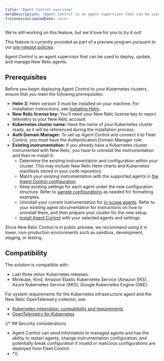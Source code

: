 ```yaml
---
title: "Agent Control overview"
metaDescription: "Agent Control is an agent supervisor that can be used to deploy, update, and manage New Relic agents."
freshnessValidatedDate: never
---
```

<Callout title="preview">
  We're still working on this feature, but we'd love for you to try it out!

  This feature is currently provided as part of a preview program pursuant to our [pre-release policies](/docs/licenses/license-information/referenced-policies/new-relic-pre-release-policy).
</Callout>

Agent Control is an agent supervisor that can be used to deploy, update, and manage New Relic agents. 

## Prerequisites
Before you begin deploying Agent Control to your Kubernetes clusters, ensure that you meet the following prerequisites:

- **Helm 3:** Helm version 3 must be installed on your machine. For installation instructions, see [Installing Helm](https://helm.sh/docs/intro/install).
- **New Relic license key:** You'll need your New Relic license key to report telemetry to your New Relic account.
- **Kubernetes cluster name:** Have the name of your Kubernetes cluster ready, as it will be referenced during the installation process.
- **Auth Domain Manager:** To set up Agent Control and connect it to Fleet Control, you must have the Authentication Domain Manager role.
- **Existing instrumentation:** If you already have a Kubernetes cluster instrumented with New Relic, you have to uninstall the instrumentation and then re-install it:
  - Determine the existing instrumentation and configuration within your cluster. This may include New Relic Helm charts and Kubernetes manifests stored in your code repository.
  - Match your existing instrumentation with the supported agents in [the Agent Control configuration](https://github.com/newrelic/helm-charts/blob/master/charts/agent-control/values.yaml).
  - Keep existing settings for each agent under the new configuration structure. Refer to [sample configurations](/docs/new-relic-control/agent-control/configuration/#sample-configurations) as needed for formatting examples.
  - Uninstall your current instrumentation for [in-scope agents](/docs/new-relic-control/getting-started/#scope). Refer to your existing agent documentation for instructions on how to uninstall them, and then prepare your cluster for the new setup.
  - [Install Agent Control](/docs/new-relic-control/agent-control/setup/#manual) with your selected agents and settings.

<Callout variant="important">
  Since New Relic Control is in public preview, we recommend using it in lower, non-production environments such as sandbox, development, staging, or testing.
</Callout>

## Compatibility

The solution is compatible with:
- Last three minor Kubernetes releases.
- Minikube, Kind, Amazon Elastic Kubernetes Service (Amazon EKS), Azure Kubernetes Service (AKS), Google Kubernetes Engine (GKE).

For system requirements for the Kubernetes infrastructure agent and the New Relic OpenTelemetry collector, see:
- [Kubernetes integration: compatibility and requirements](/docs/kubernetes-pixie/kubernetes-integration/get-started/kubernetes-integration-compatibility-requirements)
- [OpenTelemetry for Kubernetes](/docs/kubernetes-pixie/kubernetes-integration/installation/k8s-otel)

{/* ## Security considerations
- Agent Control can send information to managed agents and has the ability to restart agents, change instrumentation configuration, and potentially break configuration if invalid or malicious configurations are deployed from Fleet Control.
-  */}
